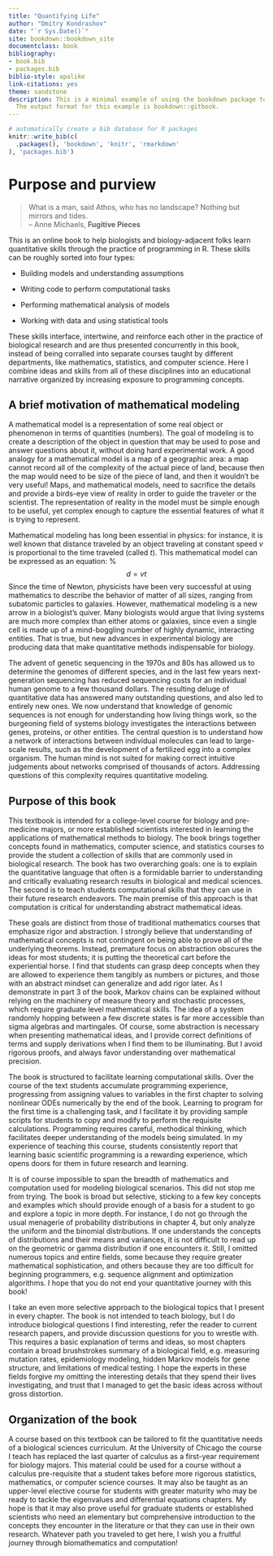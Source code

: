 ```yaml
--- 
title: "Quantifying Life"
author: "Dmitry Kondrashov"
date: "`r Sys.Date()`"
site: bookdown::bookdown_site
documentclass: book
bibliography:
- book.bib
- packages.bib
biblio-style: apalike
link-citations: yes
theme: sandstone
description: This is a minimal example of using the bookdown package to write a book.
  The output format for this example is bookdown::gitbook.
---
```


```r
# automatically create a bib database for R packages
knitr::write_bib(c(
  .packages(), 'bookdown', 'knitr', 'rmarkdown'
), 'packages.bib')
```




# Purpose and purview

> What is a man, said Athos, who has no landscape? Nothing but mirrors and tides.  
> -- Anne Michaels, **Fugitive Pieces**

This is an online book to help biologists and biology-adjacent folks learn quantitative skills through the practice of programming in R. These skills can be roughly sorted into four types:

* Building models and understanding assumptions

* Writing code to perform computational tasks

* Performing mathematical analysis of models

* Working with data and using statistical tools

These skills interface, intertwine, and reinforce each other in the practice of biological research and are thus presented concurrently in this book, instead of being corralled into separate courses taught by different departments, like mathematics, statistics, and computer science. Here I combine ideas and skills from all of these disciplines into an educational narrative organized by increasing exposure to programming concepts. 


## A brief motivation of mathematical modeling

A mathematical model \index{model!mathematical} is a representation of some real object or phenomenon in terms of quantities (numbers). The goal of modeling is to create a description of the object in question that may be used to pose and answer questions about it, without doing hard experimental work.  A good analogy for a mathematical model is a map of a geographic area: a map cannot record all of the complexity of the actual piece of land, because then the map would need to be size of the piece of land, and then it wouldn't be very useful! Maps, and mathematical models, need to sacrifice the details and provide a birds-eye view of reality in order to guide the traveler or the scientist. The representation of reality in the model must be simple enough to be useful, yet complex enough to capture the essential features of what it is trying to represent. 

Mathematical modeling has long been essential in physics: for instance, it is well known that distance traveled by an object traveling at constant speed $v$ is proportional to the time traveled (called $t$). This mathematical model can be expressed as an equation: 
%$$d = vt$$
Since the time of Newton, physicists have been very successful at using mathematics to describe the behavior of matter of all sizes, ranging from subatomic particles to galaxies. However, mathematical modeling is a new arrow in a biologist's quiver. Many biologists would argue that living systems are much more complex than either atoms or galaxies, since even a single cell is made up of a mind-boggling number of highly dynamic, interacting entities. That is true, but new advances in experimental biology are producing data that  make quantitative methods indispensable for biology.

The advent of \index{sequencing!genetic} genetic sequencing in the 1970s and 80s has allowed us to determine the genomes of different species, and in the last few years \index{sequencing!next-generation} next-generation sequencing has reduced sequencing costs for an individual human genome to a few thousand dollars. The resulting deluge of quantitative data has answered many outstanding questions, and also led to entirely new ones. We now understand that knowledge of genomic sequences is not enough for understanding how living things work, so the burgeoning field of \index{systems biology} systems biology investigates the interactions between genes, proteins, or other entities. The central question is to understand how a network of interactions between individual molecules can lead to large-scale results, such as the development of a fertilized egg into a complex organism.  The human mind is not suited for making correct intuitive judgements about networks comprised of thousands of actors. Addressing questions of this complexity requires quantitative modeling.

## Purpose of this book

This textbook is intended for a college-level course for biology and pre-medicine majors, or more established scientists interested in learning the applications of mathematical methods to biology. The book brings together concepts found in mathematics, computer science, and statistics courses to provide the student a collection of skills that are commonly used in biological research. The book has two overarching goals: one is to explain the quantitative language that often is a formidable barrier to understanding and critically evaluating research results in biological and medical sciences. The second is to teach students computational skills that they can use in their future research endeavors. The main premise of this approach is that computation is critical for understanding abstract mathematical ideas.

These goals are distinct from those of traditional mathematics courses that emphasize rigor and abstraction. I strongly believe that  understanding of mathematical concepts is not contingent on being able to prove all of the underlying theorems. Instead, premature focus on abstraction obscures the ideas for most students; it is putting the theoretical cart before the experiential horse. I find that students can grasp deep concepts when they are allowed to experience them tangibly as numbers or pictures, and those with an abstract mindset can generalize and add rigor later.  As I demonstrate in part 3 of the book, Markov chains can be explained without relying on the machinery of measure theory and stochastic processes, which require graduate level mathematical skills. The idea of a system randomly hopping between a few discrete states is far more accessible than sigma algebras and martingales. Of course, some abstraction is necessary when presenting mathematical ideas, and I provide correct definitions of terms and supply derivations when I find them to be illuminating. But I avoid rigorous proofs, and always favor understanding over mathematical precision. 

The book is structured to facilitate learning computational skills. Over the course of the text students accumulate programming experience, progressing from assigning values to variables in the first chapter to solving nonlinear ODEs numerically by the end of the book. Learning to program for the first time is a challenging task, and I facilitate it by providing sample scripts for students to copy and modify to perform the requisite calculations. Programming requires careful, methodical thinking, which facilitates deeper understanding of the models being simulated. In my experience of teaching this course, students consistently report that learning basic scientific programming is a rewarding experience, which opens doors for them in future research and learning.

It is of course impossible to span the breadth of mathematics and computation used for modeling biological scenarios. This did not stop me from trying. The book is broad but selective, sticking to a few key concepts and examples which should provide enough of a basis for a student to go and explore a topic in more depth. For instance, I do not go through the usual menagerie of probability distributions in chapter 4, but only analyze the uniform and the binomial distributions. If one understands the concepts of distributions and their means and variances, it is not difficult to read up on the geometric or gamma distribution if one encounters it. Still, I omitted numerous topics and entire fields, some because they require greater mathematical sophistication, and others because they are too difficult for beginning programmers, e.g. sequence alignment and optimization algorithms. I hope that you do not end your quantitative journey with this book!

I take an even more selective approach to the biological topics that I present in every chapter. The book is not intended to teach biology, but I do introduce  biological questions I find interesting, refer the reader to current research papers, and provide discussion questions for you to wrestle with. This requires a basic explanation of terms and ideas, so most chapters contain a broad brushstrokes summary of a biological field, e.g. measuring mutation rates, epidemiology modeling, hidden Markov models for gene structure, and limitations of medical testing. I hope the experts in these fields forgive my omitting the interesting details that they spend their lives investigating, and trust that I managed to get the basic ideas across without gross distortion.

## Organization of the book

A course based on this textbook can be tailored to fit the quantitative needs of a biological sciences curriculum. At the University of Chicago the course I teach has replaced the last quarter of calculus as a first-year requirement for biology majors. This material could  be used for a course without a calculus pre-requisite that a student takes before more rigorous statistics, mathematics, or computer science courses. It may also be taught as an upper-level elective course for students with greater maturity who may be ready to tackle the eigenvalues and differential equations chapters. My hope is that it may also prove useful for graduate students or established scientists who need an elementary but comprehensive introduction to the concepts they encounter in the literature or that they can use in their own research. Whatever path you traveled to get here, I wish you a fruitful journey through biomathematics and computation!
